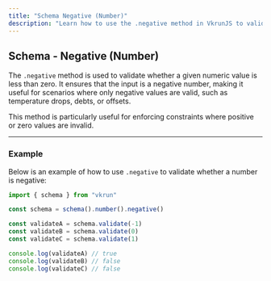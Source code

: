 ```yaml
---
title: "Schema Negative (Number)"
description: "Learn how to use the .negative method in VkrunJS to validate that numeric inputs are negative values."
---
```


## Schema - Negative (Number)

The `.negative` method is used to validate whether a given numeric value is less than zero. It ensures that the input is a negative number, making it useful for scenarios where only negative values are valid, such as temperature drops, debts, or offsets.

This method is particularly useful for enforcing constraints where positive or zero values are invalid.

---

### Example

Below is an example of how to use `.negative` to validate whether a number is negative:

```ts
import { schema } from "vkrun"

const schema = schema().number().negative()

const validateA = schema.validate(-1)
const validateB = schema.validate(0)
const validateC = schema.validate(1)

console.log(validateA) // true
console.log(validateB) // false
console.log(validateC) // false
```